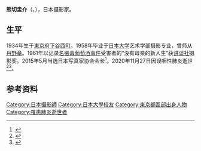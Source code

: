 {{人物信息框
| 姓名     = 熊切圭介
| 原名     = 熊切奎介
| 性别     = 男
| 出生日期 = 1934年9月24日
| 出生地点 = [[東京府|東京府]]
| 逝世日期 = {{Dda|2020|11|27|1934|9|24}}
| 逝世地点 = [[东京都|东京都]]
| 国籍     = {{JPN}}
| 活跃时期 = 1958年－2020年
| 母校     = 日本大学
| 儿女     = 熊切大輔
| 奖项     = 
}}
'''熊切圭介'''（{{jpn|j=熊切 圭介|hg=くまきり けいすけ|rm=Kumakiri Keisuke|f=y}}，{{bd|1934年|9月24日|2020年|11月27日|catIdx=Kumakiri}}），日本摄影家。

== 生平 ==
1934年生于[[東京府|東京府]][[東上野|下谷西町]]。1958年毕业于[[日本大学|日本大学]]艺术学部摄影专业，曾师从[[丹野章|丹野章]]。1961年以记录[[名張毒葡萄酒事件|名張毒葡萄酒事件]]受害者的“没有母亲的新入生”获[[讲谈社|讲谈社]]摄影奖。2015年5月当选日本写真家协会会长<ref>{{cite web |author=冯学敏 |title=熊切圭介任日本写真家协会新会长 |url=http://www.cpanet.org.cn/detail_news_83140.html |publisher=[[中国摄影家协会|中国摄影家协会]] |language=zh |date=2015-05-25 |access-date=2020-11-29 |archive-date=2020-12-08 |archive-url=https://web.archive.org/web/20201208065838/http://www.cpanet.org.cn/detail_news_83140.html |dead-url=no }}</ref>。2020年11月27日因误咽性肺炎逝世<ref>{{cite web |title=熊切圭介さん死去 前日本写真家協会長 |url=https://www.tokyo-np.co.jp/article/71242 |publisher=东京新闻 |language=ja |date=2020-11-29 |access-date=2020-11-29 |archive-date=2020-12-09 |archive-url=https://web.archive.org/web/20201209071054/https://www.tokyo-np.co.jp/article/71242 |dead-url=no }}</ref><ref>{{cite web |title=熊切圭介さん死去 |url=https://www.asahi.com/articles/DA3S14711796.html |publisher=[[朝日新闻|朝日新闻]] |language=ja |date=2020-11-28 |access-date=2020-11-29 |archive-date=2021-01-25 |archive-url=https://web.archive.org/web/20210125051946/https://www.asahi.com/articles/DA3S14711796.html |dead-url=no }}</ref>。

== 参考资料 ==
{{reflist}}
{{Authority control}}
{{DEFAULTSORT:Kumakiri, Keisuke}}
[[Category:日本攝影師|Category:日本攝影師]]
[[Category:日本大學校友|Category:日本大學校友]]
[[Category:東京都區部出身人物|Category:東京都區部出身人物]]
[[Category:罹患肺炎逝世者|Category:罹患肺炎逝世者]]